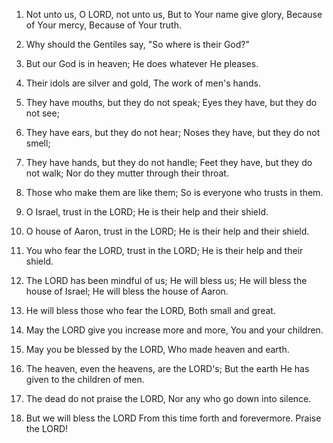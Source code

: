 
1. Not unto us, O LORD, not unto us, But to Your name give glory, Because of Your mercy, Because of Your truth.

2. Why should the Gentiles say, "So where is their God?"

3. But our God is in heaven; He does whatever He pleases.

4. Their idols are silver and gold, The work of men's hands.

5. They have mouths, but they do not speak; Eyes they have, but they do not see;

6. They have ears, but they do not hear; Noses they have, but they do not smell;

7. They have hands, but they do not handle; Feet they have, but they do not walk; Nor do they mutter through their throat.

8. Those who make them are like them; So is everyone who trusts in them.

9. O Israel, trust in the LORD; He is their help and their shield.

10. O house of Aaron, trust in the LORD; He is their help and their shield.

11. You who fear the LORD, trust in the LORD; He is their help and their shield.

12. The LORD has been mindful of us; He will bless us; He will bless the house of Israel; He will bless the house of Aaron.

13. He will bless those who fear the LORD, Both small and great.

14. May the LORD give you increase more and more, You and your children.

15. May you be blessed by the LORD, Who made heaven and earth.

16. The heaven, even the heavens, are the LORD's; But the earth He has given to the children of men.

17. The dead do not praise the LORD, Nor any who go down into silence.

18. But we will bless the LORD From this time forth and forevermore. Praise the LORD!


